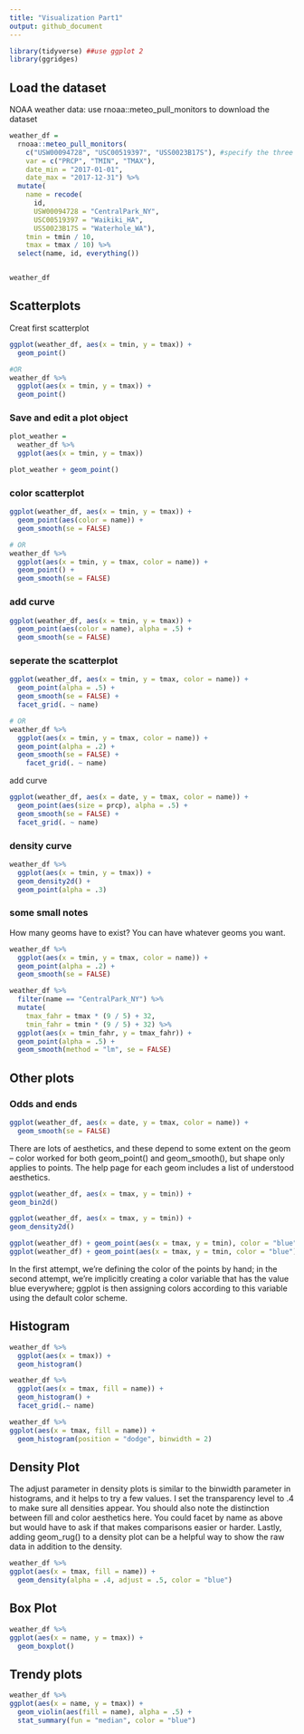```yaml
---
title: "Visualization Part1"
output: github_document
---
```


```r
library(tidyverse) ##use ggplot 2
library(ggridges)
```

## Load the dataset

NOAA weather data: use rnoaa::meteo_pull_monitors to download the dataset
```r
weather_df = 
  rnoaa::meteo_pull_monitors(
    c("USW00094728", "USC00519397", "USS0023B17S"), #specify the three weathersites
    var = c("PRCP", "TMIN", "TMAX"), 
    date_min = "2017-01-01",
    date_max = "2017-12-31") %>%
  mutate(
    name = recode(
      id, 
      USW00094728 = "CentralPark_NY", 
      USC00519397 = "Waikiki_HA",
      USS0023B17S = "Waterhole_WA"), 
    tmin = tmin / 10,
    tmax = tmax / 10) %>%
  select(name, id, everything())


weather_df
```

##  Scatterplots

Creat first scatterplot

```r
ggplot(weather_df, aes(x = tmin, y = tmax)) + 
  geom_point()

#OR 
weather_df %>%
  ggplot(aes(x = tmin, y = tmax)) + 
  geom_point()
```

### Save and edit a plot object
```r
plot_weather = 
  weather_df %>%
  ggplot(aes(x = tmin, y = tmax)) 

plot_weather + geom_point()

```
### color scatterplot
```r
ggplot(weather_df, aes(x = tmin, y = tmax)) + 
  geom_point(aes(color = name)) +
  geom_smooth(se = FALSE)

# OR
weather_df %>% 
  ggplot(aes(x = tmin, y = tmax, color = name)) + 
  geom_point() +
  geom_smooth(se = FALSE)

```

### add curve
```r
ggplot(weather_df, aes(x = tmin, y = tmax)) + 
  geom_point(aes(color = name), alpha = .5) +
  geom_smooth(se = FALSE)


```

### seperate the scatterplot
```r
ggplot(weather_df, aes(x = tmin, y = tmax, color = name)) + 
  geom_point(alpha = .5) +
  geom_smooth(se = FALSE) + 
  facet_grid(. ~ name)

# OR
weather_df %>% 
  ggplot(aes(x = tmin, y = tmax, color = name)) + 
  geom_point(alpha = .2) +
  geom_smooth(se = FALSE) + 
    facet_grid(. ~ name)
```
add curve
```r
ggplot(weather_df, aes(x = date, y = tmax, color = name)) + 
  geom_point(aes(size = prcp), alpha = .5) +
  geom_smooth(se = FALSE) + 
  facet_grid(. ~ name)
```

### density curve
```r
weather_df %>% 
  ggplot(aes(x = tmin, y = tmax)) + 
  geom_density2d() +
  geom_point(alpha = .3) 
```

### some small notes

How many geoms have to exist?
You can have whatever geoms you want.

```r
weather_df %>% 
  ggplot(aes(x = tmin, y = tmax, color = name)) + 
  geom_point(alpha = .2) +
  geom_smooth(se = FALSE) 
```


```r
weather_df %>% 
  filter(name == "CentralPark_NY") %>% 
  mutate(
    tmax_fahr = tmax * (9 / 5) + 32,
    tmin_fahr = tmin * (9 / 5) + 32) %>% 
  ggplot(aes(x = tmin_fahr, y = tmax_fahr)) +
  geom_point(alpha = .5) + 
  geom_smooth(method = "lm", se = FALSE)
```

## Other plots
### Odds and ends

```r
ggplot(weather_df, aes(x = date, y = tmax, color = name)) + 
  geom_smooth(se = FALSE)
```
There are lots of aesthetics, and these depend to some extent on the geom – color worked for both geom_point() and geom_smooth(), but shape only applies to points. The help page for each geom includes a list of understood aesthetics.

```r

ggplot(weather_df, aes(x = tmax, y = tmin)) + 
geom_bin2d()

ggplot(weather_df, aes(x = tmax, y = tmin)) +  
geom_density2d()
```

```r
ggplot(weather_df) + geom_point(aes(x = tmax, y = tmin), color = "blue")
ggplot(weather_df) + geom_point(aes(x = tmax, y = tmin, color = "blue"))
```
In the first attempt, we’re defining the color of the points by hand; in the second attempt, we’re implicitly creating a color variable that has the value blue everywhere; ggplot is then assigning colors according to this variable using the default color scheme.

## Histogram
```r

weather_df %>% 
  ggplot(aes(x = tmax)) + 
  geom_histogram()
```

```r
weather_df %>% 
  ggplot(aes(x = tmax, fill = name)) + 
  geom_histogram() +
  facet_grid(.~ name)
```

```r
weather_df %>% 
ggplot(aes(x = tmax, fill = name)) + 
  geom_histogram(position = "dodge", binwidth = 2)
```

## Density Plot

The adjust parameter in density plots is similar to the binwidth parameter in histograms, and it helps to try a few values. I set the transparency level to .4 to make sure all densities appear. You should also note the distinction between fill and color aesthetics here. You could facet by name as above but would have to ask if that makes comparisons easier or harder. Lastly, adding geom_rug() to a density plot can be a helpful way to show the raw data in addition to the density.

```r
weather_df %>% 
ggplot(aes(x = tmax, fill = name)) + 
  geom_density(alpha = .4, adjust = .5, color = "blue")
```

## Box Plot

```r
weather_df %>% 
ggplot(aes(x = name, y = tmax)) + 
  geom_boxplot()
```

## Trendy plots
```r
weather_df %>% 
ggplot(aes(x = name, y = tmax)) + 
  geom_violin(aes(fill = name), alpha = .5) + 
  stat_summary(fun = "median", color = "blue")

```

```r

```

